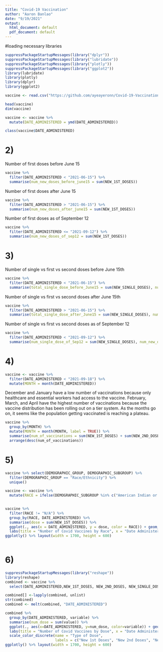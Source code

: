 ---
title: "Covid-19 Vaccination"
author: "Aaron Banlao"
date: "9/19/2021"
output:
  html_document: default
  pdf_document: default
---


#loading necessary libraries
```{r}
suppressPackageStartupMessages(library("dplyr"))
suppressPackageStartupMessages(library("lubridate"))
suppressPackageStartupMessages(library("plotly"))
suppressPackageStartupMessages(library("ggplot2"))
library(lubridate)
library(plotly)
library(dplyr)
library(ggplot2)
```

 
 

<!-- Importing data from online repository -->
```{r}
vaccine <- read.csv("https://github.com/ayeayeronn/Covid-19-Vaccination/blob/main/ARCHIVED__COVID-19_Vaccine_Doses_Given_to_San_Franciscans_by_Demographics_Over_Time.csv?raw=true", sep = ",")
```

```{r}
head(vaccine)
dim(vaccine)
```

<!-- Converting data type from character to datetime -->
```{r}
vaccine <- vaccine %>% 
  mutate(DATE_ADMINISTERED = ymd(DATE_ADMINISTERED))
```



```{r}
class(vaccine$DATE_ADMINISTERED)
```

# 2)
Number of first doses before June 15
```{r}
vaccine %>% 
  filter(DATE_ADMINISTERED < "2021-06-15") %>% 
  summarise(num_new_doses_before_june15 = sum(NEW_1ST_DOSES))
```
Number of first doses after June 15
```{r}
vaccine %>% 
  filter(DATE_ADMINISTERED > "2021-06-15") %>% 
  summarise(num_new_doses_after_june15 = sum(NEW_1ST_DOSES))
```
Number of first doses as of September 12
```{r}
vaccine %>% 
  filter(DATE_ADMINISTERED <= "2021-09-12") %>% 
  summarise(num_new_doses_of_sep12 = sum(NEW_1ST_DOSES))
```


# 3)
Number of single vs first vs second doses before June 15th
```{r}
vaccine %>% 
  filter(DATE_ADMINISTERED < "2021-06-15") %>% 
  summarise(total_single_dose_before_June15 = sum(NEW_SINGLE_DOSES), num_new_doses_before_june15 = sum(NEW_1ST_DOSES), num_2nd_doses_before_June15 = sum(NEW_2ND_DOSES))
```
Number of single vs first vs second doses after June 15th
```{r}
vaccine %>% 
  filter(DATE_ADMINISTERED > "2021-06-15") %>% 
  summarise(total_single_dose_after_June15 = sum(NEW_SINGLE_DOSES), num_new_doses_after_june15 = sum(NEW_1ST_DOSES), num_2nd_doses_after_june15 = sum(NEW_2ND_DOSES))
```
Number of single vs first vs second doses as of September 12
```{r}
vaccine %>% 
  filter(DATE_ADMINISTERED < "2021-09-12") %>% 
  summarise(num_single_dose_of_Sep12 = sum(NEW_SINGLE_DOSES), num_new_doses_Of_Sep122021 = sum(NEW_1ST_DOSES), num_2nd_doses_of_Sep12 = sum(NEW_2ND_DOSES))
```

# 4) 
<!-- Creating a new month column so that we can use the function group_by to aggregate the number of doses by month-->
```{r}
vaccine <- vaccine %>% 
  filter(DATE_ADMINISTERED < "2021-09-18") %>% 
  mutate(MONTH = month(DATE_ADMINISTERED)) 
```

December and January have a low number of vaccinations because only healthcare and essential workers had access to the vaccine. February, March, and April have the highest number of vaccinations because the vaccine distribution has been rolling out on a tier system. As the months go on, it seems like the population getting vaccinated is reaching a plateau.


```{r}
vaccine %>%
  group_by(MONTH) %>% 
  mutate(MONTH = month(MONTH, label = TRUE)) %>%
  summarise(num_of_vaccinations = sum(NEW_1ST_DOSES) + sum(NEW_2ND_DOSES) + sum(NEW_SINGLE_DOSES)) %>% 
  arrange(desc(num_of_vaccinations))
```
# 5)
<!-- Retrieving the different races and making a new column of strictly races so that later I can use the function group_by the race column -->
```{r}
vaccine %>% select(DEMOGRAPHIC_GROUP, DEMOGRAPHIC_SUBGROUP) %>% 
  filter(DEMOGRAPHIC_GROUP == "Race/Ethnicity") %>% 
  unique()
```
```{r} 
vaccine <- vaccine %>% 
  mutate(RACE = ifelse(DEMOGRAPHIC_SUBGROUP %in% c("American Indian or Alaska Native", "Native Hawaiian or Other Pacific Islander", "Asian", "Hispanic or Latino/a, all races", "Multi-Racial", "Other Race", "White", "Black or African American","Unknown"), DEMOGRAPHIC_SUBGROUP, "N/A"))
  
```
<!-- Since there are a lot of overlapping lines within the first doses by race over time, I created an interactive chart where we can toggle certain races on and off so that we can see a better visual of individualized races. -->
```{r, fig.width=19,fig.height=8}
vaccine %>% 
  filter(RACE != "N/A") %>%
  group_by(RACE, DATE_ADMINISTERED) %>% 
  summarise(dose = sum(NEW_1ST_DOSES)) %>%  
  ggplot(., aes(x = DATE_ADMINISTERED, y = dose, color = RACE)) + geom_line() + theme(legend.position = c(0.65, 0.6)) +
  labs(title = "Number of Covid Vaccines by Race", x = "Date Administered", y = "Total number of Doses")
ggplotly() %>% layout(width = 1700, height = 600)
  
```

# 6) 
<!-- Combining the 3 vaccine type columns into 1 so that we are able to later summarise and graph in a single plot-->
```{r}
suppressPackageStartupMessages(library("reshape"))
library(reshape)
combined <- vaccine %>% 
  select(DATE_ADMINISTERED,NEW_1ST_DOSES, NEW_2ND_DOSES, NEW_SINGLE_DOSES)
```

```{r}
combined[] <-lapply(combined, unlist)
str(combined)
combined <- melt(combined, "DATE_ADMINISTERED")
```

```{r, fig.width=19,fig.height=8}
combined %>% 
  group_by(DATE_ADMINISTERED, variable) %>% 
  summarise(num_dose = sum(value)) %>%
  ggplot(., aes(x=DATE_ADMINISTERED, y=num_dose, color=variable)) + geom_line() +
  labs(title = "Number of Covid Vaccines by Dose", x = "Date Administered", y = "Total Number of Doses") +
  scale_color_discrete(name = "Type of Dose",
                       labels = c("New 1st Doses", "New 2nd Doses", "New Single Doses"))
ggplotly() %>% layout(width = 1700, height = 600)
```




